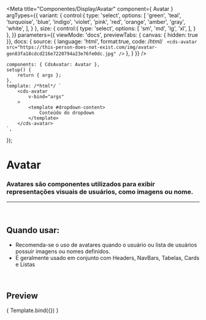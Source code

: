 
<Meta
	title="Componentes/Display/Avatar"
	component={ Avatar }
	argTypes={{
		variant: {
			control:{
				type: 'select',
				options: [
					'green',
					'teal',
					'turquoise',
					'blue',
					'indigo',
					'violet',
					'pink',
					'red',
					'orange',
					'amber',
					'gray',
					'white',
				],
			}
		},
		size: {
			control:{
				type: 'select',
				options: [
					'sm',
					'md',
					'lg',
					'xl',
				],
			}
		},
	}}
	parameters={{
		viewMode: 'docs',
		previewTabs: { canvas: { hidden: true }},
		docs: {
			source: {
				language: 'html',
				format:true,
				code: /*html*/ `
<cds-avatar
	src="https://this-person-does-not-exist.com/img/avatar-gen83fa18cdcd216e7220794a23e76fe0dc.jpg"
/>`
			},
		}
	}}
/>

	components: { CdsAvatar: Avatar },
	setup() {
		return { args };
	},
	template: /*html*/ `
		<cds-avatar
			v-bind="args" 
		>
			<template #dropdown-content>
				Conteúdo do dropdown
			</template>
		</cds-avatar>
	`,
});


# Avatar

### Avatares são componentes utilizados para exibir representações visuais de usuários, como imagens ou nome.
---
<br />

## Quando usar:
- Recomenda-se o uso de avatares quando o usuário ou lista de usuários possuir
imagens ou nomes definidos.
- É geralmente usado em conjunto com Headers, NavBars, Tabelas, Cards e Listas


<br />

## Preview

<Canvas>
	<Story
		name="Avatar"
		args={{
			src: 'https://this-person-does-not-exist.com/img/avatar-gen83fa18cdcd216e7220794a23e76fe0dc.jpg',
		}}
	>
		{ Template.bind({}) }
	</Story>
</Canvas>

<ArgsTable story="Avatar" />
